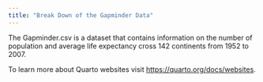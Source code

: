```yaml
---
title: "Break Down of the Gapminder Data"
---
```


The Gapminder.csv is a dataset that contains information on the number of population and average life expectancy cross 142 continents from 1952 to 2007.

To learn more about Quarto websites visit <https://quarto.org/docs/websites>.
